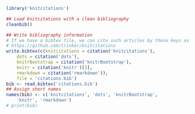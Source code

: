 <!-- NB: Do not add yaml code here, put it at the start of the top level Rmd -->

```r
library('knitcitations')
```

```r
## Load knitcitations with a clean bibliography
cleanbib()

## Write bibliography information
# If we have a bibtex file, we can cite such articles by those keys as well.
# https://github.com/trinker/knitcitations
write.bibtex(c(knitcitations = citation('knitcitations'),
    dots = citation('dots'), 
    knitrBootstrap = citation('knitrBootstrap'), 
    knitr = citation('knitr')[3],
    rmarkdown = citation('rmarkdown')),
    file = 'citations.bib')
bib <- read.bibtex('citations.bib')
## Assign short names
names(bib) <- c('knitcitations', 'dots', 'knitrBootstrap',
    'knitr', 'rmarkdown')
# print(bib)
```
